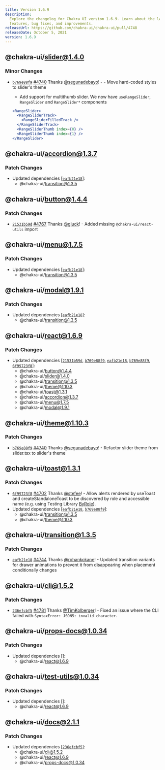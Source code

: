 ```yaml
---
title: Version 1.6.9
description:
  Explore the changelog for Chakra UI version 1.6.9. Learn about the latest
  features, bug fixes, and improvements.
releaseUrl: https://github.com/chakra-ui/chakra-ui/pull/4748
releaseDate: October 5, 2021
version: 1.6.9
---
```


## @chakra-ui/slider@1.4.0

### Minor Changes

- [`b769e88f9`](https://github.com/chakra-ui/chakra-ui/commit/b769e88f977a4e2a8641de57beefd8220bc5dffa)
  [#4740](https://github.com/chakra-ui/chakra-ui/pull/4740) Thanks
  [@segunadebayo](https://github.com/segunadebayo)! - - Move hard-coded styles
  to slider's theme

  - Add support for multithumb slider. We now have `useRangeSlider`,
    `RangeSlider` and `RangeSlider*` components

  ```jsx live=false
  <RangeSlider>
    <RangeSliderTrack>
      <RangeSliderFilledTrack />
    </RangeSliderTrack>
    <RangeSliderThumb index={0} />
    <RangeSliderThumb index={1} />
  </RangeSlider>
  ```

## @chakra-ui/accordion@1.3.7

### Patch Changes

- Updated dependencies
  \[[`eafb21e18`](https://github.com/chakra-ui/chakra-ui/commit/eafb21e1883cf40bfe44e143714d9a480a0cc7da)]:
  - @chakra-ui/transition@1.3.5

## @chakra-ui/button@1.4.4

### Patch Changes

- [`21531b59d`](https://github.com/chakra-ui/chakra-ui/commit/21531b59dba938be1b4ee9d3a5f43f4e10d3f783)
  [#4767](https://github.com/chakra-ui/chakra-ui/pull/4767) Thanks
  [@gluck](https://github.com/gluck)! - Added missing `@chakra-ui/react-utils`
  import

## @chakra-ui/menu@1.7.5

### Patch Changes

- Updated dependencies
  \[[`eafb21e18`](https://github.com/chakra-ui/chakra-ui/commit/eafb21e1883cf40bfe44e143714d9a480a0cc7da)]:
  - @chakra-ui/transition@1.3.5

## @chakra-ui/modal@1.9.1

### Patch Changes

- Updated dependencies
  \[[`eafb21e18`](https://github.com/chakra-ui/chakra-ui/commit/eafb21e1883cf40bfe44e143714d9a480a0cc7da)]:
  - @chakra-ui/transition@1.3.5

## @chakra-ui/react@1.6.9

### Patch Changes

- Updated dependencies
  \[[`21531b59d`](https://github.com/chakra-ui/chakra-ui/commit/21531b59dba938be1b4ee9d3a5f43f4e10d3f783),
  [`b769e88f9`](https://github.com/chakra-ui/chakra-ui/commit/b769e88f977a4e2a8641de57beefd8220bc5dffa),
  [`eafb21e18`](https://github.com/chakra-ui/chakra-ui/commit/eafb21e1883cf40bfe44e143714d9a480a0cc7da),
  [`b769e88f9`](https://github.com/chakra-ui/chakra-ui/commit/b769e88f977a4e2a8641de57beefd8220bc5dffa),
  [`6f99723f8`](https://github.com/chakra-ui/chakra-ui/commit/6f99723f8b2f170978a34bc4da1dc85228ab4512)]:
  - @chakra-ui/button@1.4.4
  - @chakra-ui/slider@1.4.0
  - @chakra-ui/transition@1.3.5
  - @chakra-ui/theme@1.10.3
  - @chakra-ui/toast@1.3.1
  - @chakra-ui/accordion@1.3.7
  - @chakra-ui/menu@1.7.5
  - @chakra-ui/modal@1.9.1

## @chakra-ui/theme@1.10.3

### Patch Changes

- [`b769e88f9`](https://github.com/chakra-ui/chakra-ui/commit/b769e88f977a4e2a8641de57beefd8220bc5dffa)
  [#4740](https://github.com/chakra-ui/chakra-ui/pull/4740) Thanks
  [@segunadebayo](https://github.com/segunadebayo)! - Refactor slider theme from
  slider.tsx to slider's theme

## @chakra-ui/toast@1.3.1

### Patch Changes

- [`6f99723f8`](https://github.com/chakra-ui/chakra-ui/commit/6f99723f8b2f170978a34bc4da1dc85228ab4512)
  [#4702](https://github.com/chakra-ui/chakra-ui/pull/4702) Thanks
  [@stefee](https://github.com/stefee)! - Allow alerts rendered by useToast and
  createStandaloneToast to be discovered by role and accessible name (e.g. using
  Testing Library [ByRole](https://testing-library.com/docs/queries/byrole/)).
- Updated dependencies
  \[[`eafb21e18`](https://github.com/chakra-ui/chakra-ui/commit/eafb21e1883cf40bfe44e143714d9a480a0cc7da),
  [`b769e88f9`](https://github.com/chakra-ui/chakra-ui/commit/b769e88f977a4e2a8641de57beefd8220bc5dffa)]:
  - @chakra-ui/transition@1.3.5
  - @chakra-ui/theme@1.10.3

## @chakra-ui/transition@1.3.5

### Patch Changes

- [`eafb21e18`](https://github.com/chakra-ui/chakra-ui/commit/eafb21e1883cf40bfe44e143714d9a480a0cc7da)
  [#4744](https://github.com/chakra-ui/chakra-ui/pull/4744) Thanks
  [@rohankokane](https://github.com/rohankokane)! - Updated transition variants
  for drawer animations to prevent it from disappearing when placement
  conditionally changes

## @chakra-ui/cli@1.5.2

### Patch Changes

- [`236efcbf5`](https://github.com/chakra-ui/chakra-ui/commit/236efcbf562a966d5a3fcd0a778ee404b379d41d)
  [#4781](https://github.com/chakra-ui/chakra-ui/pull/4781) Thanks
  [@TimKolberger](https://github.com/TimKolberger)! - Fixed an issue where the
  CLI failed with `SyntaxError: JSON5: invalid character`.

## @chakra-ui/props-docs@1.0.34

### Patch Changes

- Updated dependencies \[]:
  - @chakra-ui/react@1.6.9

## @chakra-ui/test-utils@1.0.34

### Patch Changes

- Updated dependencies \[]:
  - @chakra-ui/react@1.6.9

## @chakra-ui/docs@2.1.1

### Patch Changes

- Updated dependencies
  \[[`236efcbf5`](https://github.com/chakra-ui/chakra-ui/commit/236efcbf562a966d5a3fcd0a778ee404b379d41d)]:
  - @chakra-ui/cli@1.5.2
  - @chakra-ui/react@1.6.9
  - @chakra-ui/props-docs@1.0.34
